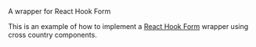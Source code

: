 
<Meta title="design system/organisms/build form" />

<Subtitle>A wrapper for React Hook Form</Subtitle>

This is an example of how to implement a [React Hook Form](https://react-hook-form.com/) wrapper using cross country components.

<Canvas>
  <Story name="build form">
   <BuildFormStory />
  </Story>
</Canvas>